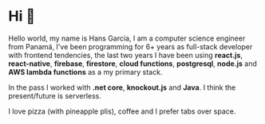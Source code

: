 # Hi 👋

Hello world, my name is Hans García, I am a computer science engineer from Panamá, I've been programming for 6+ years as full-stack developer with frontend tendencies,
the last two years I have been using **react.js**, **react-native**, **firebase**, **firestore**, **cloud functions**, **postgresql**, **node.js** and **AWS lambda functions** as a my primary stack.

In the pass I worked with **.net core**, **knockout.js** and **Java**. I think the present/future is serverless.

I love pizza (with pineapple plis), coffee and I prefer tabs over space.
